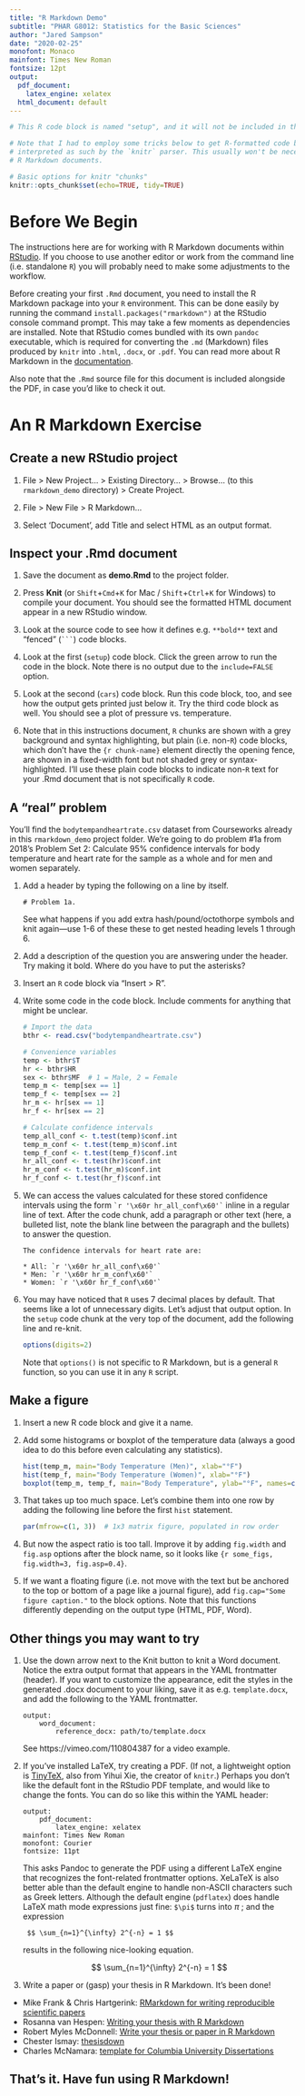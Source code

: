 ```yaml
---
title: "R Markdown Demo"
subtitle: "PHAR G8012: Statistics for the Basic Sciences"
author: "Jared Sampson"
date: "2020-02-25"
monofont: Monaco
mainfont: Times New Roman
fontsize: 12pt
output:
  pdf_document: 
    latex_engine: xelatex
  html_document: default
---
```


```r
# This R code block is named "setup", and it will not be included in the final document

# Note that I had to employ some tricks below to get R-formatted code blocks not to be
# interpreted as such by the `knitr` parser. This usually won't be necessary for most
# R Markdown documents.

# Basic options for knitr "chunks"
knitr::opts_chunk$set(echo=TRUE, tidy=TRUE)
```

# Before We Begin

The instructions here are for working with R Markdown documents within [RStudio](https://www.rstudio.com/).  If you choose to use another editor or work from the command line (i.e. standalone `R`) you will probably need to make some adjustments to the workflow.

Before creating your first `.Rmd` document, you need to install the R Markdown package into your `R` environment.  This can be done easily by running the command `install.packages("rmarkdown")` at the RStudio console command prompt.  This may take a few moments as dependencies are installed.  Note that RStudio comes bundled with its own `pandoc` executable, which is required for converting the `.md` (Markdown) files produced by `knitr` into `.html`, `.docx`, or `.pdf`.  You can read more about R Markdown in the [documentation](https://rmarkdown.rstudio.com/docs/index.html).

Also note that the `.Rmd` source file for this document is included alongside the PDF, in case you'd like to check it out.



# An R Markdown Exercise

## Create a new RStudio project

1. File > New Project... > Existing Directory... > Browse... (to this `rmarkdown_demo` directory) > Create Project.

1. File > New File > R Markdown...

1. Select 'Document', add Title and select HTML as an output format.


## Inspect your .Rmd document

1. Save the document as **demo.Rmd** to the project folder.

1. Press **Knit** (or `Shift`+`Cmd`+`K` for Mac / `Shift`+`Ctrl`+`K` for Windows) to compile your document.  You should see the formatted HTML document appear in a new RStudio window.

1. Look at the source code to see how it defines e.g. `**bold**` text and "fenced" (```` ``` ````) code blocks.

1. Look at the first (`setup`) code block.  Click the green arrow to run the code in the block.  Note there is no output due to the `include=FALSE` option.

1. Look at the second (`cars`) code block.  Run this code block, too, and see how the output gets printed just below it.  Try the third code block as well.  You should see a plot of pressure vs. temperature.

1. Note that in this instructions document, `R` chunks are shown with a grey background and syntax highlighting, but plain (i.e. non-`R`) code blocks, which don't have the `{r chunk-name}` element directly the opening fence, are shown in a fixed-width font but not shaded grey or syntax-highlighted.  I'll use these plain code blocks to indicate non-`R` text  for your .Rmd document that is not specifically `R` code.



## A "real" problem

You'll find the `bodytempandheartrate.csv` dataset from Courseworks already in this `rmarkdown_demo` project folder.  We're going to do problem #1a from 2018's Problem Set 2: Calculate 95% confidence intervals for body temperature and heart rate for the sample as a whole and for men and women separately.

1. Add a header by typing the following on a line by itself.

    ```
    # Problem 1a.
    ```

    See what happens if you add extra hash/pound/octothorpe symbols and knit again---use 1-6 of these these to get nested heading levels 1 through 6.

1. Add a description of the question you are answering under the header.  Try making it bold.  Where do you have to put the asterisks?

1. Insert an `R` code block via "Insert > R".

1. Write some code in the code block.  Include comments for anything that might be unclear.

    ```r
    # Import the data
    bthr <- read.csv("bodytempandheartrate.csv")
    
    # Convenience variables
    temp <- bthr$T
    hr <- bthr$HR
    sex <- bthr$MF  # 1 = Male, 2 = Female
    temp_m <- temp[sex == 1]
    temp_f <- temp[sex == 2]
    hr_m <- hr[sex == 1]
    hr_f <- hr[sex == 2]
    
    # Calculate confidence intervals
    temp_all_conf <- t.test(temp)$conf.int
    temp_m_conf <- t.test(temp_m)$conf.int
    temp_f_conf <- t.test(temp_f)$conf.int
    hr_all_conf <- t.test(hr)$conf.int
    hr_m_conf <- t.test(hr_m)$conf.int
    hr_f_conf <- t.test(hr_f)$conf.int
    ```

1. We can access the values calculated for these stored confidence intervals using the form `` `r '\x60r hr_all_conf\x60'` `` inline in a regular line of text.  After the code chunk, add a paragraph or other text (here, a bulleted list, note the blank line between the paragraph and the bullets) to answer the question.

    ```
    The confidence intervals for heart rate are:
    
    * All: `r '\x60r hr_all_conf\x60'`
    * Men: `r '\x60r hr_m_conf\x60'`
    * Women: `r '\x60r hr_f_conf\x60'`
    ```

1. You may have noticed that `R` uses 7 decimal places by default.  That seems like a lot of unnecessary digits.  Let's adjust that output option.  In the `setup` code chunk at the very top of the document, add the following line and re-knit.

    ```r
    options(digits=2)
    ```

    Note that `options()` is not specific to R Markdown, but is a general `R` function, so you can use it in any `R` script.


## Make a figure

1. Insert a new R code block and give it a name.

1. Add some histograms or boxplot of the temperature data (always a good idea to do this before even calculating any statistics). 

    ```r
    hist(temp_m, main="Body Temperature (Men)", xlab="°F")
    hist(temp_f, main="Body Temperature (Women)", xlab="°F")
    boxplot(temp_m, temp_f, main="Body Temperature", ylab="°F", names=c("Men", "Women"), notch=TRUE)
    ```
    
1. That takes up too much space.  Let's combine them into one row by adding the following line before the first `hist` statement.

    ```r
    par(mfrow=c(1, 3))  # 1x3 matrix figure, populated in row order
    ```

1. But now the aspect ratio is too tall.  Improve it by adding `fig.width` and `fig.asp` options after the block name, so it looks like `{r some_figs, fig.width=3, fig.asp=0.4}`.

1. If we want a floating figure (i.e. not move with the text but be anchored to the top or bottom of a page like a journal figure), add `fig.cap="Some figure caption."` to the block options.  Note that this functions differently depending on the output type (HTML, PDF, Word).


## Other things you may want to try

1. Use the down arrow next to the Knit button to knit a Word document.  Notice the extra output format that appears in the YAML frontmatter (header).  If you want to customize the appearance, edit the styles in the generated .docx document to your liking, save it as e.g. `template.docx`, and add the following to the YAML frontmatter.

    ```
    output:
        word_document:
            reference_docx: path/to/template.docx
    ```
    
    See https://vimeo.com/110804387 for a video example.

1. If you've installed LaTeX, try creating a PDF.  (If not, a lightweight option is [TinyTeX](https://yihui.name/tinytex/), also from Yihui Xie, the creator of `knitr`.)  Perhaps you don't like the default font in the RStudio PDF template, and would like to change the fonts.  You can do so like this within the YAML header:
    
    ```
    output:
        pdf_document:
            latex_engine: xelatex
    mainfont: Times New Roman
    monofont: Courier
    fontsize: 11pt
    ```
    
    This asks Pandoc to generate the PDF using a different LaTeX engine that recognizes the font-related frontmatter options. XeLaTeX is also better able than the default engine to handle non-ASCII characters such as Greek letters.  Although the default engine (`pdflatex`) does handle LaTeX math mode expressions just fine: `$\pi$` turns into $\pi$ ; and the expression
    
        $$ \sum_{n=1}^{\infty} 2^{-n} = 1 $$
    
    results in the following nice-looking equation.
  
    $$ \sum_{n=1}^{\infty} 2^{-n} = 1 $$
  
1. Write a paper or (gasp) your thesis in R Markdown.  It's been done!

- Mike Frank & Chris Hartgerink: [RMarkdown for writing reproducible scientific papers](https://libscie.github.io/rmarkdown-workshop/handout.html)
- Rosanna van Hespen: [Writing your thesis with R Markdown](https://rosannavanhespenresearch.wordpress.com/2016/02/03/writing-your-thesis-with-r-markdown-1-getting-started/)
- Robert Myles McDonnell: [Write your thesis or paper in R Markdown](http://robertmyles.github.io/2016/04/15/write-your-thesis-or-paper-in-r-markdown/)
- Chester Ismay: [thesisdown](https://github.com/ismayc/thesisdown)
- Charles McNamara: [\LaTeX template for Columbia University Dissertations](https://charlesmcnamara.com/latex-template-for-columbia-university-dissertations/)
    
## That's it.  Have fun using R Markdown!